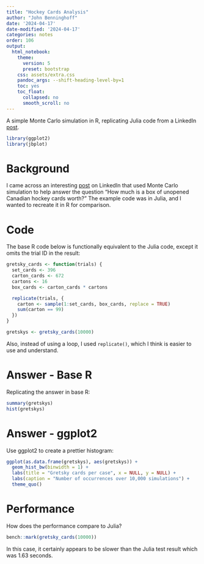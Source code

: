```yaml
---
title: "Hockey Cards Analysis"
author: "John Benninghoff"
date: '2024-04-17'
date-modified: '2024-04-17'
categories: notes
order: 106
output:
  html_notebook:
    theme:
      version: 5
      preset: bootstrap
    css: assets/extra.css
    pandoc_args: --shift-heading-level-by=1
    toc: yes
    toc_float:
      collapsed: no
      smooth_scroll: no
---
```


A simple Monte Carlo simulation in R, replicating Julia code from a LinkedIn [post](https://www.linkedin.com/posts/etorkia_gretzky-card-simulation-using-julia-activity-7186379288563048448--FVH).

```r
library(ggplot2)
library(jbplot)
```

# Background

I came across an interesting
[post](https://www.linkedin.com/posts/etorkia_gretzky-card-simulation-using-julia-activity-7186379288563048448--FVH)
on LinkedIn that used Monte Carlo simulation to help answer the question "How much is a box of
unopened Canadian hockey cards worth?" The example code was in Julia, and I wanted to recreate it in
R for comparison.

# Code

The base R code below is functionally equivalent to the Julia code, except it omits the trial ID in
the result:

```r
gretsky_cards <- function(trials) {
  set_cards <- 396
  carton_cards <- 672
  cartons <- 16
  box_cards <- carton_cards * cartons

  replicate(trials, {
    carton <- sample(1:set_cards, box_cards, replace = TRUE)
    sum(carton == 99)
  })
}

gretskys <- gretsky_cards(10000)
```

Also, instead of using a loop, I used `replicate()`, which I think is easier to use and understand.

# Answer - Base R

Replicating the answer in base R:

```r
summary(gretskys)
hist(gretskys)
```

# Answer - ggplot2

Use ggplot2 to create a prettier histogram:

```r
ggplot(as.data.frame(gretskys), aes(gretskys)) +
  geom_hist_bw(binwidth = 1) +
  labs(title = "Gretsky cards per case", x = NULL, y = NULL) +
  labs(caption = "Number of occurrences over 10,000 simulations") +
  theme_quo()
```

# Performance

How does the performance compare to Julia?

```r
bench::mark(gretsky_cards(10000))
```

In this case, it certainly appears to be slower than the Julia test result which was 1.63 seconds.
